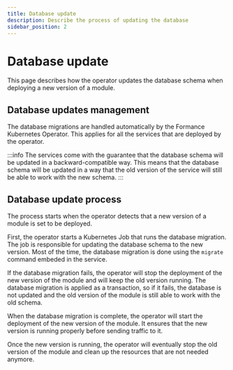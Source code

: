 ```yaml
---
title: Database update
description: Describe the process of updating the database
sidebar_position: 2
---
```


# Database update

This page describes how the operator updates the database schema when deploying a new version of a module.

## Database updates management

The database migrations are handled automatically by the Formance Kubernetes Operator. This applies for all the services that are deployed by the operator.

:::info
The services come with the guarantee that the database schema will be updated in a backward-compatible way. This means that the database schema will be updated in a way that the old version of the service will still be able to work with the new schema.
:::

## Database update process

The process starts when the operator detects that a new version of a module is set to be deployed. 

First, the operator starts a Kubernetes Job that runs the database migration. The job is responsible for updating the database schema to the new version. Most of the time, the database migration is done using the `migrate` command embeded in the service.

If the database migration fails, the operator will stop the deployment of the new version of the module and will keep the old version running. The database migration is applied as a transaction, so if it fails, the database is not updated and the old version of the module is still able to work with the old schema.

When the database migration is complete, the operator will start the deployment of the new version of the module. It ensures that the new version is running properly before sending traffic to it.

Once the new version is running, the operator will eventually stop the old version of the module and clean up the resources that are not needed anymore.
